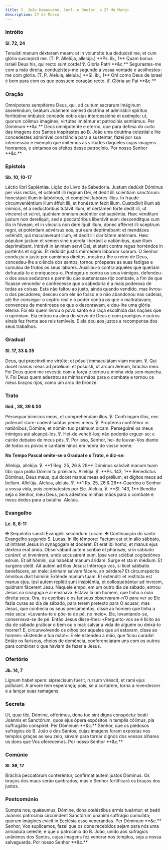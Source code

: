 ```yaml
---
title: S. João Damasceno, Conf. e Doutor, a 27 de Março
description: 27 de Março
---
```


### Intróito

**Sl. 72, 24**

<div class="side-by-side not-content">
  <span class="text-justify">
    Tenuísti manum déxteram meam: et in voluntáte tua deduxísti me, et cum
    glória suscepísti me. (T. P. Allelúja, allelúja.) **Ps. ib., 1** Quam bonus
    Israël Deus his, qui recto sunt corde! ℣. Gloria Patri **&c.**
  </span>
  <span class="text-justify">
    Segurastes-me com a mão direita, conduzistes-me segundo a vossa vontade e
    acolhestes-me com gloria. (T. P. Aleluia, aleluia.) **Sl. ib., 1** Oh! como
    Deus de Israel é bom para com os que possuem coração recto. ℣. Glória ao Pai
    **&c.**
  </span>
</div>

### Oração

<div class="side-by-side not-content">
  <span class="text-justify">
    Omnípotens sempitérne Deus, qui, ad cultum sacrarum imáginum asseréndum,
    beátum Joánnem cœlésti doctrina et admirábili spíritus fortitúdine imbuísti:
    concéde nobis ejus intercessióne et exémplo; ut, quorum cólimus imagines,
    virtútes imitémur et patrocínia sentiámus. Per Dóminum **&c.**
  </span>
  <span class="text-justify">
    Deus omnipotente e eterno, que para defesa do culto das imagens dos Santos
    inspirastes ao B. João uma doutrina celestial e lhe concedestes admirável
    constância para a sustentar, fazei por sua intercessão e exemplo que
    imitemos as virtudes daqueles cujas imagens honramos, e sintamos os efeitos
    desse patrocínio. Por nosso Senhor **&c.**
  </span>
</div>

### Epístola

**Sb. 10, 10-17**

<div class="side-by-side not-content">
  <span class="text-justify">Léctio libri Sapiéntiæ.</span>
  <span class="text-justify">Lição do Livro da Sabedoria.</span>
  <span class="text-justify">
    Justum dedúxit Dóminus per vias rectas, et osténdit illi regnum Dei, et
    dedit illi sciéntiam sanctórum: honestávit illum in labóribus, et complévit
    labóres illíus. In fraude circumveniéntium illum áffuit illi, et honéstum
    fecit illum. Custodívit illum ab inimícis, et a seductóribus tutávit illum,
    et certámen forte dedit illi, ut vínceret et sciret, quóniam ómnium
    poténtior est sapiéntia. Hæc vénditum justum non derelíquit, sed a
    peccatóribus liberávit eum: descendítque cum illo in fóveam, et in vínculis
    non derelíquit illum, donec afférret illi sceptrum regni, et poténtiam
    advérsus eos, qui eum deprimébant: et mendáces osténdit, qui maculavérunt
    illum, et dedit illi claritátem ætérnam. Hæc pópulum justum et semen sine
    querela liberávit a natiónibus, quæ illum deprimébant. Intrávit in ánimam
    servi Dei, et stetit contra reges horréndos in porténtis et signis. Et
    réddidit justis mercédem labórum suórum.
  </span>
  <span class="text-justify">
    O Senhor conduziu o justo por caminhos direitos, mostrou-lhe o reino de
    Deus, concedeu-lhe a ciência dos santos, tornou prósperas as suas fadigas e
    cumulou de frutos os seus labores. Auxiliou-o contra aqueles que queriam
    defraudá-lo e enriqueceu-o. Protegeu-o contra os seus inimigos, defendeu-o
    dos seus sedutores e permitiu que sustentasse rijo combate, a fim de que
    ficasse vencedor e conhecesse que a sabedoria é a mais poderosa de todas as
    coisas. Esta não faltou ao justo, ainda quando vendido, mas livrou-o dos
    pecadores; desceu com ele ao fosso e o não abandonou nas cadeias, até lhe
    conseguir o ceptro real e o poder contra os que o maltratavam; convenceu de
    mentirosos os que o desonravam, e deu-lhe uma glória eterna. Foi ela quem
    livrou o povo santo e a raça escolhida das nações que o oprimiam. Ela entrou
    na alma do servo de Deus e com prodígios e outros sinais fez frente aos reis
    temíveis. E ela deu aos justos a recompensa dos seus trabalhos.
  </span>
</div>

### Gradual

**Sl. 17, 33 & 35**

<div class="side-by-side not-content">
  <span class="text-justify">
    Deus, qui præcínxit me virtúte: et pósuit immaculátam viam meam. ℣. Qui
    docet manus meas ad prœlium: et posuísti, ut arcum ǽreum, bráchia mea.
  </span>
  <span class="text-justify">
    Foi Deus quem me revestiu com a força e tornou a minha vida sem mancha. V.
    Foi Deus quem adestrou as minhas mãos para o combate e tornou os meus braços
    rijos, como um arco de bronze.
  </span>
</div>

### Trato

**ibid., 38, 39 & 50**

<div class="side-by-side not-content">
  <span class="text-justify">
    Pérsequar inimícos meos, et comprehéndam illos. ℣. Confríngam illos, nec
    poterunt stare: cadent subtus pedes meos. ℣. Proptérea confitébor in
    natiónibus, Dómine, et nómini tuo psalmum dicam.
  </span>
  <span class="text-justify">
    Perseguirei os meus inimigos até alcançá-los. ℣. Hei-de vencê-los; não
    poderão erguer-se; e cairão debaixo de meus pés. ℣. Por isso, Senhor, hei-de
    louvar-Vos diante de todos os povos e cantarei hinos em honra do vosso nome.
  </span>
</div>

**No Tempo Pascal omite-se o Gradual e o Trato, e diz-se:**

<div class="side-by-side not-content">
  <span class="text-justify">
    Allelúja, allelúja. ℣. **1 Reg. 25, 26 & 28** Dóminus salvávit manum tuam
    tibi: quia prǿlia Dómini tu prœliáris. Allelúja. ℣. **Ps. 143, 1**
    Benedíctus Dóminus, Deus meus, qui docet manus meas ad prǿlium, et dígitos
    meos ad bellum. Allelúja.
  </span>
  <span class="text-justify">
    Aleluia, aleluia. ℣. **1 Rs. 25, 26 & 28** Guardou o Senhor a vossa vida,
    pois combatestes por Ele. Aleluia. ℣. **Sl. 143, 1** Bendito seja o Senhor,
    meu Deus, pois adestrou minhas mãos para o combate e meus dedos para a
    batalha. Aleluia.
  </span>
</div>

### Evangelho

**Lc. 6, 6-11**

<div class="side-by-side not-content">
  <span class="text-justify">
    <span class="text-red-500">✠</span> Sequéntia sancti Evangélii secúndum
    Lucam.
  </span>
  <span class="text-justify">
    <span class="text-red-500">✠</span> Continuação do santo Evangelho segundo
    S. Lucas.
  </span>
  <span class="text-justify">
    In illo témpore: Factum est et in álio sábbato, ut intráret Jesus in
    synagógam et docéret. Et erat ibi homo, et manus ejus déxtera erat árida.
    Observábant autem scribæ et pharisǽi, si in sábbato curáret: ut invenírent,
    unde accusárent eum. Ipse vero sciébat cogitatiónes eórum. Et ait hómini,
    qui habébat manum áridam: Surge et sta in médium. Et surgens stetit. Ait
    autem ad illos Jesus: Intérrogo vos, si licet sábbatis benefácere, an male:
    ánimam salvam fácere, an pérdere? Et circumspéctis ómnibus dixit hómini:
    Exténde manum tuam. Et exténdit: et restitúta est manus ejus. Ipsi autem
    repléti sunt insipiéntia, et colloquebántur ad ínvicem, quidnam fácerent
    Jesu.
  </span>
  <span class="text-justify">
    Naquele empo, em um outro dia de sábado, entrou Jesus na sinagoga e aí
    ensinava. Estava lá um homem, que tinha a mão direita seca. Ora, os escribas
    e os fariseus observaram-n’O para ver se Ele fazia curas ao dia de sábado,
    para terem pretexto para O acusar; mas Jesus, que conhecia os seus
    pensamentos, disse ao homem que tinha a mão seca: «Levanta-te e põe-te de
    pé, no meio». Ele, levantando-se, conservava-se de pé. Então Jesus
    disse-lhes: «Pergunto-vos se é lícito ao dia de sábado praticar o bem ou o
    mal: salvar a vida de alguém ou deixá-lo morrer? E, circunvolvendo os olhos
    por aqueles que ali estavam, disse ao homem: «Estende a tua mão!». E ele
    estendeu a mão, que ficou curada! Então os fariseus, cheios de demência,
    conferenciaram uns com os outros para combinar o que haviam de fazer a
    Jesus.
  </span>
</div>

### Ofertório

**Jb. 14, 7**

<div class="side-by-side not-content">
  <span class="text-justify">
    Lignum habet spem: sipræcísum fúerit, rursum viréscit, et rami ejus
    púllulant.
  </span>
  <span class="text-justify">
    A árvore tem esperança; pois, se a cortarem, torna a reverdescer e a lançar
    suas ramagens.
  </span>
</div>

### Secreta

<div class="side-by-side not-content">
  <span class="text-justify">
    Ut, quæ tibi, Dómine, offérimus, dona tuo sint digna conspéctu: beáti
    Joánnis et Sanctórum, quos ejus ópera expósitos in templis cólimus, pia
    suffragátio conspíret. Per Dóminum **&c.**
  </span>
  <span class="text-justify">
    Senhor, que os piedosos sufrágios do B. João e dos Santos, cujas imagens
    foram expostas nos templos graças ao seu zelo, sirvam para tornar dignos dos
    vossos olhares os dons que Vos oferecemos. Por nosso Senhor **&c.**
  </span>
</div>

### Comúnio

**Sl. 36, 17**

<div class="side-by-side not-content">
  <span class="text-justify">
    Bráchia peccatórum conteréntur, confírmat autem justos Dóminus.
  </span>
  <span class="text-justify">
    Os braços dos maus serão quebrados; mas o Senhor fortificará os braços dos
    justos.
  </span>
</div>

### Postcomúnio

<div class="side-by-side not-content">
  <span class="text-justify">
    Sumpta nos, quǽsumus, Dómine, dona cœléstibus armis tueántur: et beáti
    Joánnis patrocínia circúmdent Sanctórum unánimi suffrágio cumuláta; quorum
    imágines evícit in Ecclésia esse venerándas. Per Dóminum **&c.**
  </span>
  <span class="text-justify">
    Senhor, Vos suplicamos, fazei que os dons recebidos sejam para nós uma
    armadura celeste, e que o patrocínio do B. João, unido aos sufrágios
    unânimes dos Santos, cujas imagens fez venerar nos templos, seja a nossa
    salvaguarda. Por nosso Senhor **&c.**
  </span>
</div>
